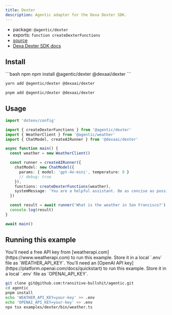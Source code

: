```yaml
---
title: Dexter
description: Agentic adapter for the Dexa Dexter SDK.
---
```


- package: `@agentic/dexter`
- exports: `function createDexterFunctions`
- [source](https://github.com/transitive-bullshit/agentic/blob/main/packages/dexter/src/dexter.ts)
- [Dexa Dexter SDK docs](https://dexter.dexa.ai)

## Install

<CodeGroup>
```bash npm
npm install @agentic/dexter @dexaai/dexter
```

```bash yarn
yarn add @agentic/dexter @dexaai/dexter
```

```bash pnpm
pnpm add @agentic/dexter @dexaai/dexter
```

</CodeGroup>

## Usage

```ts
import 'dotenv/config'

import { createDexterFunctions } from '@agentic/dexter'
import { WeatherClient } from '@agentic/weather'
import { ChatModel, createAIRunner } from '@dexaai/dexter'

async function main() {
  const weather = new WeatherClient()

  const runner = createAIRunner({
    chatModel: new ChatModel({
      params: { model: 'gpt-4o-mini', temperature: 0 }
      // debug: true
    }),
    functions: createDexterFunctions(weather),
    systemMessage: 'You are a helpful assistant. Be as concise as possible.'
  })

  const result = await runner('What is the weather in San Francisco?')
  console.log(result)
}

await main()
```

## Running this example

<Info>
  You'll need a free API key from [weatherapi.com](https://www.weatherapi.com)
  to run this example. Store it in a local `.env` file as `WEATHER_API_KEY`.
</Info>

<Info>
  You'll need an [OpenAI API key](https://platform.openai.com/docs/quickstart)
  to run this example. Store it in a local `.env` file as `OPENAI_API_KEY`.
</Info>

```sh
git clone git@github.com:transitive-bullshit/agentic.git
cd agentic
pnpm install
echo 'WEATHER_API_KEY=your-key' >> .env
echo 'OPENAI_API_KEY=your-key' >> .env
npx tsx examples/dexter/bin/weather.ts
```
